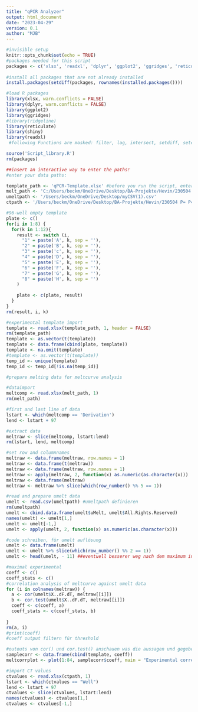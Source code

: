 ```yaml
---
title: "qPCR Analyzer"
output: html_document
date: "2023-04-29"
version: 0.1
author: "MJB"
---
```


```r
#invisible setup
knitr::opts_chunk$set(echo = TRUE)
#packages needed for this script
packages <- c('xlsx', 'readxl', 'dplyr', 'ggplot2', 'ggridges', 'reticulate') #, 'remotes'
  
#install all packages that are not already installed
install.packages(setdiff(packages, rownames(installed.packages())))

#load R packages
library(xlsx, warn.conflicts = FALSE)
library(dplyr, warn.conflicts = FALSE)
library(ggplot2)
library(ggridges)
#library(ridgeline)
library(reticulate)
library(shiny)
library(readxl)
 #following Functions are masked: filter, lag, intersect, setdiff, setequal, union (NEEDS TO BE UPDATED!!!)

source('Script_library.R')
rm(packages)
```

```r
##insert an interactive way to enter the paths!
#enter your data paths:

template_path <- 'qPCR-Template.xlsx' #before you run the script, enter your datapath here
melt_path <- 'C:/Users/beckm/OneDrive/Desktop/BA-Projekte/Hevin/230504 P= P4 Primereffizienzen/chartmelt.xlsx'
umeltpath <- '/Users/beckm/OneDrive/Desktop/myCSV(1).csv'
ctpath <- '/Users/beckm/OneDrive/Desktop/BA-Projekte/Hevin/230504 P= P4 Primereffizienzen/amplictvalue.xlsx'


```

```r
#96-well empty template
plate <- c()
for(i in 1:8) {
  for(k in 1:12){
    result <- switch (i,
      "1" = paste('A', k, sep = ''),
      "2" = paste('B', k, sep = ''),
      "3" = paste('c', k, sep = ''),
      "4" = paste('D', k, sep = ''),
      "5" = paste('E', k, sep = ''),
      "6" = paste('F', k, sep = ''),
      "7" = paste('G', k, sep = ''),
      "8" = paste('H', k, sep = '')
    )
    
    plate <- c(plate, result)
  }
}
rm(result, i, k)

#experimental template import
template <- read.xlsx(template_path, 1, header = FALSE)
rm(template_path)
template <- as.vector(t(template))
template <- data.frame(cbind(plate, template))
template <- na.omit(template)
#template <- as.vector(t(template))
temp_id <- unique(template)
temp_id <- temp_id[!is.na(temp_id)]

```

```r
#prepare melting data for meltcurve analysis

#dataimport
meltcomp <- read.xlsx(melt_path, 1)
rm(melt_path)

#first and last line of data
lstart <- which(meltcomp == 'Derivation')
lend <- lstart + 97

#extract data
meltraw <- slice(meltcomp, lstart:lend)
rm(lstart, lend, meltcomp)

#set row and columnnames
meltraw <- data.frame(meltraw, row.names = 1)
meltraw <- data.frame(t(meltraw))
meltraw <- data.frame(meltraw, row.names = 1)
meltraw <- apply(meltraw, 2, function(x) as.numeric(as.character(x)))
meltraw <- data.frame(meltraw)
meltraw <- meltraw %>% slice(which(row_number() %% 5 == 1))

#read and prepare umelt data
umelt <- read.csv(umeltpath) #umeltpath definieren
rm(umeltpath)
umelt <- cbind.data.frame(umelt$uMelt, umelt$All.Rights.Reserved) 
names(umelt) <- umelt[1,]
umelt <- umelt[-1,]
umelt <- apply(umelt, 2, function(x) as.numeric(as.character(x)))

#code schreiben, für umelt auflösung
umelt <- data.frame(umelt)
umelt <- umelt %>% slice(which(row_number() %% 2 == 1))
umelt <- head(umelt, - 11) ##eventuell besserer weg nach dem maximum in meltraw zu suchen und diesen wert zu benutzen
```

```r
#maximal experimental
coeff <- c()
coeff_stats <- c()
#correlation analysis of meltcurve against umelt data
for (i in colnames(meltraw)) {
  a <- cor(umelt$X..dF.dT, meltraw[[i]])
  b <- cor.test(umelt$X..dF.dT, meltraw[[i]])
  coeff <- c(coeff, a)
  coeff_stats <- c(coeff_stats, b)
  
}
rm(a, i)
#print(coeff)
#coeff output filtern für threshold

#outouts von cor() und cor.test() anschauen was die aussagen und gegebenenfalls besseren test suchen.
samplecorr <- data.frame(cbind(template, coeff))
meltcorrplot <- plot(1:84, samplecorr$coeff, main = "Experimental correlation of melting curves! DO NOT USE!!!")

```


```r
#import CT values
ctvalues <- read.xlsx(ctpath, 1)
lstart <- which(ctvalues == "Well")
lend <- lstart + 97
ctvalues <- slice(ctvalues, lstart:lend)
names(ctvalues) <- ctvalues[1,]
ctvalues <- ctvalues[-1,]




```












































